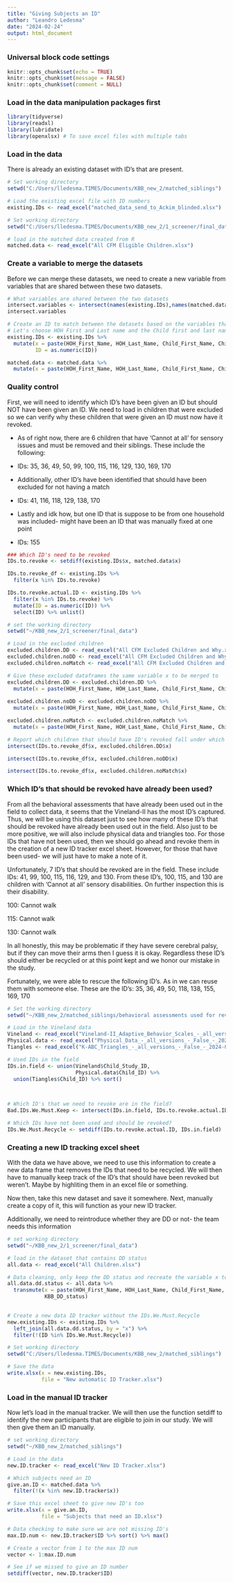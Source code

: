 ```yaml
---
title: "Giving Subjects an ID"
author: "Leandro Ledesma"
date: "2024-02-24"
output: html_document
---
```


### Universal block code settings

```r
knitr::opts_chunk$set(echo = TRUE)
knitr::opts_chunk$set(message = FALSE)
knitr::opts_chunk$set(comment = NULL)

```

### Load in the data manipulation packages first

```r
library(tidyverse)
library(readxl)
library(lubridate)
library(openxlsx) # To save excel files with multiple tabs

```

### Load in the data

There is already an existing dataset with ID's that are present.


```r
# Set working directory
setwd("C:/Users/lledesma.TIMES/Documents/KBB_new_2/matched_siblings")

# Load the existing excel file with ID numbers
existing.IDs <- read_excel("matched_data_send_to_Ackim_blinded.xlsx")

# Set working directory
setwd("C:/Users/lledesma.TIMES/Documents/KBB_new_2/1_screener/final_data")

# load in the matched data created from R
matched.data <- read_excel("All CFM Eligible Children.xlsx")

```


### Create a variable to merge the datasets

Before we can merge these datasets, we need to create a new variable from variables that are shared between these two datasets. 

```r
# What variables are shared between the two datasets
intersect.variables <- intersect(names(existing.IDs),names(matched.data))
intersect.variables

# Create an ID to match between the datasets based on the variables that are intersected
# Let's choose HOH First and Last name and the Child first and last name as this variable
existing.IDs <- existing.IDs %>%
  mutate(x = paste(HOH_First_Name, HOH_Last_Name, Child_First_Name, Child_Last_Name),
         ID = as.numeric(ID))

matched.data <- matched.data %>%
  mutate(x = paste(HOH_First_Name, HOH_Last_Name, Child_First_Name, Child_Last_Name))

```


### Quality control

First, we will need to identify which ID's have been given an ID but should NOT have been given an ID. We need to load in children that were excluded so we can verify why these children that were given an ID must now have it revoked.

- As of right now, there are 6 children that have 'Cannot at all' for sensory issues and must be removed and their siblings. These include the following:

- IDs: 35, 36, 49, 50, 99, 100, 115, 116, 129, 130, 169, 170 

- Additionally, other ID's have been identified that should have been excluded for not having a match

- IDs: 41, 116, 118, 129, 138, 170

- Lastly and idk how, but one ID that is suppose to be from one household was included- might have been an ID that was manually fixed at one point

- IDs: 155 
```r
### Which ID's need to be revoked
IDs.to.revoke <- setdiff(existing.IDs$x, matched.data$x)

IDs.to.revoke_df <- existing.IDs %>%
  filter(x %in% IDs.to.revoke)

IDs.to.revoke.actual.ID <- existing.IDs %>%
  filter(x %in% IDs.to.revoke) %>%
  mutate(ID = as.numeric(ID)) %>%
  select(ID) %>% unlist()

# set the working directory
setwd("~/KBB_new_2/1_screener/final_data")

# Load in the excluded children
excluded.children.DD <- read_excel("All CFM Excluded Children and Why.xlsx", sheet = "excluded_DD")
excluded.children.noDD <- read_excel("All CFM Excluded Children and Why.xlsx", sheet = "excluded_no_DD")
excluded.children.noMatch <- read_excel("All CFM Excluded Children and Why.xlsx", sheet = "Unable_to_match")

# Give these excluded dataframes the same variable x to be merged to
excluded.children.DD <- excluded.children.DD %>%
  mutate(x = paste(HOH_First_Name, HOH_Last_Name, Child_First_Name, Child_Last_Name))
  
excluded.children.noDD <- excluded.children.noDD %>%
  mutate(x = paste(HOH_First_Name, HOH_Last_Name, Child_First_Name, Child_Last_Name))

excluded.children.noMatch <- excluded.children.noMatch %>%  
  mutate(x = paste(HOH_First_Name, HOH_Last_Name, Child_First_Name, Child_Last_Name))

# Report which children that should have ID's revoked fall under which category
intersect(IDs.to.revoke_df$x, excluded.children.DD$x)

intersect(IDs.to.revoke_df$x, excluded.children.noDD$x)

intersect(IDs.to.revoke_df$x, excluded.children.noMatch$x)

```


### Which ID's that should be revoked have already been used?

From all the behavioral assessments that have already been used out in the field to collect data, it seems that the Vineland-II has the most ID's captured. Thus, we will be using this dataset just to see how many of these ID's that should be revoked have already been used out in the field. Also just to be more positive, we will also include physical data and triangles too. For those IDs that have not been used, then we should go ahead and revoke them in the creation of a new ID tracker excel sheet. However, for those that have been used- we will just have to make a note of it. 

Unfortunately, 7 ID's that should be revoked are in the field. These include IDs: 41, 99, 100, 115, 116, 129, and 130. From these ID's, 100, 115, and 130 are children with 'Cannot at all' sensory disabilities. On further inspection this is their disability.

100: Cannot walk

115: Cannot walk

130: Cannot walk

In all honestly, this may be problematic if they have severe cerebral palsy, but if they can move their arms then I guess it is okay. Regardless these ID's should either be recycled or at this point kept and we honor our mistake in the study.

Fortunately, we were able to rescue the following ID's. As in we can reuse them with someone else. These are the ID's: 35, 36, 49, 50, 118, 138, 155, 169, 170


```r
# Set the working directory
setwd("~/KBB_new_2/matched_siblings/behavioral assessments used for revoking ID decision")

# Load in the Vineland data
Vineland <- read_excel("Vineland-II_Adaptive_Behavior_Scales_-_all_versions_-_False_-_2024-02-24-05-39-05.xlsx")
Physical.data <- read_excel("Physical_Data_-_all_versions_-_False_-_2024-02-24-06-02-00.xlsx")
Tiangles <- read_excel("K-ABC_Triangles_-_all_versions_-_False_-_2024-02-24-06-02-29.xlsx")

# Used IDs in the field
IDs.in.field <- union(Vineland$Child_Study_ID,
                      Physical.data$Child_ID) %>%
  union(Tiangles$Child_ID) %>% sort()
                      


# Which ID's that we need to revoke are in the field?
Bad.IDs.We.Must.Keep <- intersect(IDs.in.field, IDs.to.revoke.actual.ID)

# Which IDs have not been used and should be revoked?
IDs.We.Must.Recycle <- setdiff(IDs.to.revoke.actual.ID, IDs.in.field)

```


### Creating a new ID tracking excel sheet

With the data we have above, we need to use this information to create a new data frame that removes the IDs that need to be recycled. We will then have to manually keep track of the ID's that should have been revoked but weren't. Maybe by highliting them in an excel file or something.

Now then, take this new dataset and save it somewhere. Next, manually create a copy of it, this will function as your new ID tracker.

Additionally, we need to reintroduce whether they are DD or not- the team needs this information

```r
# set working directory
setwd("~/KBB_new_2/1_screener/final_data")

# load in the dataset that contains DD status
all.data <- read_excel("All Children.xlsx")

# Data cleaning, only keep the DD status and recreate the variable x to merge
all.data.dd.status <- all.data %>%
  transmute(x = paste(HOH_First_Name, HOH_Last_Name, Child_First_Name, Child_Last_Name),
            KBB_DD_status)
            

# Create a new data ID tracker without the IDs.We.Must.Recycle
new.existing.IDs <- existing.IDs %>%
  left_join(all.data.dd.status, by = "x") %>%
  filter(!(ID %in% IDs.We.Must.Recycle))

# Set working directory
setwd("C:/Users/lledesma.TIMES/Documents/KBB_new_2/matched_siblings")

# Save the data
write.xlsx(x = new.existing.IDs,
           file = "New automatic ID Tracker.xlsx")

```

### Load in the manual ID tracker

Now let's load in the manual tracker. We will then use the function setdiff to identify the new participants that are eligible to join in our study. We will then give them an ID manually.


```r
# set working directory
setwd("~/KBB_new_2/matched_siblings")

# Load in the data
new.ID.tracker <- read_excel("New ID Tracker.xlsx")

# Which subjects need an ID
give.an.ID <- matched.data %>%
  filter(!(x %in% new.ID.tracker$x))

# Save this excel sheet to give new ID's too
write.xlsx(x = give.an.ID,
           file = "Subjects that need an ID.xlsx")

# Data checking to make sure we are not missing ID's
max.ID.num <- new.ID.tracker$ID %>% sort() %>% max()

# Create a vector from 1 to the max ID num
vector <- 1:max.ID.num

# See if we missed to give an ID number
setdiff(vector, new.ID.tracker$ID)

```
